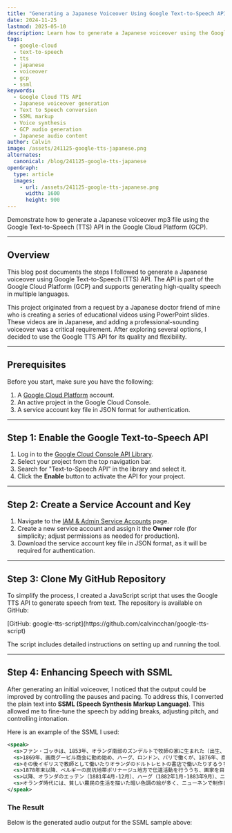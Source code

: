 ```yaml
---
title: "Generating a Japanese Voiceover Using Google Text-to-Speech API"
date: 2024-11-25
lastmod: 2025-05-10
description: Learn how to generate a Japanese voiceover using the Google Text-to-Speech (TTS) API in the Google Cloud Platform (GCP).
tags:
  - google-cloud
  - text-to-speech
  - tts
  - japanese
  - voiceover
  - gcp
  - ssml
keywords:
  - Google Cloud TTS API
  - Japanese voiceover generation
  - Text to Speech conversion
  - SSML markup
  - Voice synthesis
  - GCP audio generation
  - Japanese audio content
author: Calvin
image: /assets/241125-google-tts-japanese.png
alternates:
  canonical: /blog/241125-google-tts-japanese
openGraph:
  type: article
  images:
    - url: /assets/241125-google-tts-japanese.png
      width: 1600
      height: 900
---
```



Demonstrate how to generate a Japanese voiceover mp3 file using the Google Text-to-Speech (TTS) API in the Google Cloud Platform (GCP).

---

## Overview

This blog post documents the steps I followed to generate a Japanese voiceover using Google Text-to-Speech (TTS) API. The API is part of the Google Cloud Platform (GCP) and supports generating high-quality speech in multiple languages.

This project originated from a request by a Japanese doctor friend of mine who is creating a series of educational videos using PowerPoint slides. These videos are in Japanese, and adding a professional-sounding voiceover was a critical requirement. After exploring several options, I decided to use the Google TTS API for its quality and flexibility.

---

## Prerequisites

Before you start, make sure you have the following:

1. A [Google Cloud Platform](https://cloud.google.com/) account.
2. An active project in the Google Cloud Console.
3. A service account key file in JSON format for authentication.

---

## Step 1: Enable the Google Text-to-Speech API

1. Log in to the [Google Cloud Console API Library](https://console.cloud.google.com/apis/library).
2. Select your project from the top navigation bar.
3. Search for "Text-to-Speech API" in the library and select it.
4. Click the **Enable** button to activate the API for your project.

---

## Step 2: Create a Service Account and Key

1. Navigate to the [IAM & Admin Service Accounts](https://console.cloud.google.com/iam-admin/serviceaccounts) page.
2. Create a new service account and assign it the **Owner** role (for simplicity; adjust permissions as needed for production).
3. Download the service account key file in JSON format, as it will be required for authentication.

---

## Step 3: Clone My GitHub Repository

To simplify the process, I created a JavaScript script that uses the Google TTS API to generate speech from text. The repository is available on GitHub:

<Callout>
  [GitHub: google-tts-script](https://github.com/calvincchan/google-tts-script)
</Callout>

The script includes detailed instructions on setting up and running the tool.

---

## Step 4: Enhancing Speech with SSML

After generating an initial voiceover, I noticed that the output could be improved by controlling the pauses and pacing. To address this, I converted the plain text into **SSML (Speech Synthesis Markup Language)**. This allowed me to fine-tune the speech by adding breaks, adjusting pitch, and controlling intonation.

Here is an example of the SSML I used:

```xml
<speak>
  <s>ファン・ゴッホは、1853年、オランダ南部のズンデルトで牧師の家に生まれた（出生、少年時代）。</s>
  <s>1869年、画商グーピル商会に勤め始め、ハーグ、ロンドン、パリで働くが、1876年、商会を解雇された（グーピル商会）。</s>
  <s>その後イギリスで教師として働いたりオランダのドルトレヒトの書店で働いたりするうちに聖職者を志すようになり、1877年、アムステルダムで神学部の受験勉強を始めるが挫折した。</s>
  <s>1878年末以降、ベルギーの炭坑地帯ボリナージュ地方で伝道活動を行ううち、画家を目指すことを決意した（聖職者への志望）。</s>
  <s>以降、オランダのエッテン（1881年4月-12月）、ハーグ（1882年1月-1883年9月）、ニューネン（1883年12月-1885年11月）、ベルギーのアントウェルペン（1885年11月-1886年2月）と移り、弟テオドルス（通称テオ）の援助を受けながら画作を続けた。</s>
  <s>オランダ時代には、貧しい農民の生活を描いた暗い色調の絵が多く、ニューネンで制作した『ジャガイモを食べる人々』はこの時代の主要作品である。</s>
</speak>
```

### The Result

Below is the generated audio output for the SSML sample above:

<Audio src="/assets/241125-sample.mp3" />

## Observations and Next Steps

- The SSML format significantly improved the output by making the speech more natural and expressive.
- The generated voice quality was excellent, but achieving the right pacing required some trial and error with SSML adjustments.
- I plan to refine the script further and explore additional SSML features to enhance the voiceovers for my friend's educational videos.

This project demonstrated how Google TTS, combined with SSML, can create professional-quality voiceovers. I look forward to using this method for other projects and sharing my findings.
